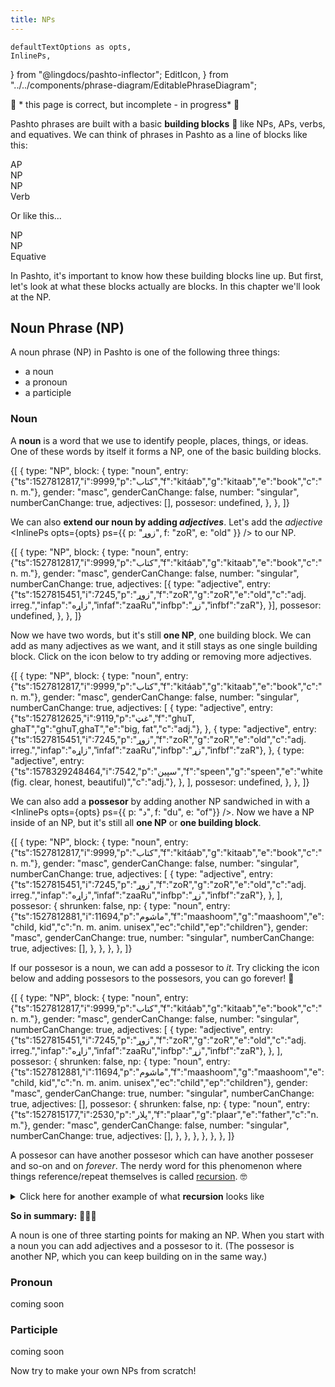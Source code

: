 ```yaml
---
title: NPs
---
```


    defaultTextOptions as opts,
    InlinePs,
} from "@lingdocs/pashto-inflector";
    EditIcon,
} from "../../components/phrase-diagram/EditablePhraseDiagram";

👷 * this page is correct, but incomplete - in progress* 🚧

Pashto phrases are built with a basic **building blocks** 🧱 like NPs, APs, verbs, and equatives. We can think of phrases in Pashto as a line of blocks like this:

<div className="d-flex flex-row justify-content-center mb-4 mt-4">
    <div className="text-center mr-2">
        <div className="d-flex justify-content-center align-items-center" style={{
            border: "2px solid black",
            height: "2.5rem",
            width: "4rem",
        }}/>
        <div>AP</div>
    </div>
    <div className="text-center mr-2">
        <div className="d-flex justify-content-center align-items-center" style={{
            border: "2px solid black",
            height: "2.5rem",
            width: "4rem",
        }}/>
        <div>NP</div>
    </div>
    <div className="text-center mr-2">
        <div className="d-flex justify-content-center align-items-center" style={{
            border: "2px solid black",
            height: "2.5rem",
            width: "4rem",
        }}/>
        <div>NP</div>
    </div>
    <div className="text-center">
        <div className="d-flex justify-content-center align-items-center" style={{
            border: "2px solid black",
            height: "2.5rem",
            width: "4rem",
        }}/>
        <div>Verb</div>
    </div>
</div>

Or like this...

<div className="d-flex flex-row justify-content-center mb-4">
    <div className="text-center mr-2">
        <div className="d-flex justify-content-center align-items-center" style={{
            border: "2px solid black",
            height: "2.5rem",
            width: "4rem",
        }}/>
        <div>NP</div>
    </div>
    <div className="text-center mr-2">
        <div className="d-flex justify-content-center align-items-center" style={{
            border: "2px solid black",
            height: "2.5rem",
            width: "4rem",
        }}/>
        <div>NP</div>
    </div>
    <div className="text-center">
        <div className="d-flex justify-content-center align-items-center" style={{
            border: "2px solid black",
            height: "2.5rem",
            width: "4rem",
        }}/>
        <div>Equative</div>
    </div>
</div>

In Pashto, it's important to know how these building blocks line up. But first, let's look at what these blocks actually are blocks. In this chapter we'll look at the NP. 

## Noun Phrase (NP)

A noun phrase (NP) in Pashto is one of the following three things:

- a noun
- a pronoun
- a participle

### Noun

A **noun** is a word that we use to identify people, places, things, or ideas. One of these words by itself it forms a NP, one of the basic building blocks.

<PhraseDiagram opts={opts}>{[
    {
        type: "NP",
        block: {
            type: "noun",
            entry: {"ts":1527812817,"i":9999,"p":"کتاب","f":"kitáab","g":"kitaab","e":"book","c":"n. m."},
            gender: "masc",
            genderCanChange: false,
            number: "singular",
            numberCanChange: true,
            adjectives: [],
            possesor: undefined,
        },
    },
]}</PhraseDiagram> 

We can also **extend our noun by adding *adjectives***. Let's add the *adjective* <InlinePs opts={opts} ps={{ p: "زوړ", f: "zoR", e: "old" }} /> to our NP.

<PhraseDiagram opts={opts}>{[
    {
        type: "NP",
        block: {
            type: "noun",
            entry: {"ts":1527812817,"i":9999,"p":"کتاب","f":"kitáab","g":"kitaab","e":"book","c":"n. m."},
            gender: "masc",
            genderCanChange: false,
            number: "singular",
            numberCanChange: true,
            adjectives: [{
                type: "adjective",
                entry: {"ts":1527815451,"i":7245,"p":"زوړ","f":"zoR","g":"zoR","e":"old","c":"adj. irreg.","infap":"زاړه","infaf":"zaaRu","infbp":"زړ","infbf":"zaR"},
            }],
            possesor: undefined,
        },
    },
]}</PhraseDiagram>

Now we have two words, but it's still **one NP**, one building block. We can add as many adjectives as we want, and it still stays as one single building block. Click on the <EditIcon /> icon below to try adding or removing more adjectives.

<EditablePhraseDiagram opts={opts}>{[
    {
        type: "NP",
        block: {
            type: "noun",
            entry: {"ts":1527812817,"i":9999,"p":"کتاب","f":"kitáab","g":"kitaab","e":"book","c":"n. m."},
            gender: "masc",
            genderCanChange: false,
            number: "singular",
            numberCanChange: true,
            adjectives: [
                {
                    type: "adjective",
                    entry: {"ts":1527812625,"i":9119,"p":"غټ","f":"ghuT, ghaT","g":"ghuT,ghaT","e":"big, fat","c":"adj."},
                },
                {
                    type: "adjective",
                    entry: {"ts":1527815451,"i":7245,"p":"زوړ","f":"zoR","g":"zoR","e":"old","c":"adj. irreg.","infap":"زاړه","infaf":"zaaRu","infbp":"زړ","infbf":"zaR"},
                },
                {
                    type: "adjective",
                    entry: {"ts":1578329248464,"i":7542,"p":"سپین","f":"speen","g":"speen","e":"white (fig. clear, honest, beautiful)","c":"adj."},
                },
            ],
            possesor: undefined,
        },
    },
]}</EditablePhraseDiagram>

We can also add a **possesor** by adding another NP <Link to="/sandwiches/sandwiches/">sandwiched</Link> in with a <InlinePs opts={opts} ps={{ p: "د", f: "du", e: "of"}} />. Now we have a NP inside of an NP, but it's still all **one NP** or **one building block**. 

<EditablePhraseDiagram opts={opts}>{[
    {
        type: "NP",
        block: {
            type: "noun",
            entry: {"ts":1527812817,"i":9999,"p":"کتاب","f":"kitáab","g":"kitaab","e":"book","c":"n. m."},
            gender: "masc",
            genderCanChange: false,
            number: "singular",
            numberCanChange: true,
            adjectives: [
                {
                    type: "adjective",
                    entry: {"ts":1527815451,"i":7245,"p":"زوړ","f":"zoR","g":"zoR","e":"old","c":"adj. irreg.","infap":"زاړه","infaf":"zaaRu","infbp":"زړ","infbf":"zaR"},
                },
            ],
            possesor: {
                shrunken: false,
                np: {
                    type: "noun",
                    entry: {"ts":1527812881,"i":11694,"p":"ماشوم","f":"maashoom","g":"maashoom","e":"child, kid","c":"n. m. anim. unisex","ec":"child","ep":"children"},
                    gender: "masc",
                    genderCanChange: true,
                    number: "singular",
                    numberCanChange: true,
                    adjectives: [],
                },
            },
        },
    },
]}</EditablePhraseDiagram>

If our possesor is a noun, we can add a possesor to *it*. Try clicking the <EditIcon /> icon below and adding possesors to the possesors, you can go forever! 🤯

<EditablePhraseDiagram opts={opts}>{[
    {
        type: "NP",
        block: {
            type: "noun",
            entry: {"ts":1527812817,"i":9999,"p":"کتاب","f":"kitáab","g":"kitaab","e":"book","c":"n. m."},
            gender: "masc",
            genderCanChange: false,
            number: "singular",
            numberCanChange: true,
            adjectives: [
                {
                    type: "adjective",
                    entry: {"ts":1527815451,"i":7245,"p":"زوړ","f":"zoR","g":"zoR","e":"old","c":"adj. irreg.","infap":"زاړه","infaf":"zaaRu","infbp":"زړ","infbf":"zaR"},
                },
            ],
            possesor: {
                shrunken: false,
                np: {
                    type: "noun",
                    entry: {"ts":1527812881,"i":11694,"p":"ماشوم","f":"maashoom","g":"maashoom","e":"child, kid","c":"n. m. anim. unisex","ec":"child","ep":"children"},
                    gender: "masc",
                    genderCanChange: true,
                    number: "singular",
                    numberCanChange: true,
                    adjectives: [],
                    possesor: {
                        shrunken: false,
                        np: {
                            type: "noun",
                            entry: {"ts":1527815177,"i":2530,"p":"پلار","f":"plaar","g":"plaar","e":"father","c":"n. m."},
                            gender: "masc",
                            genderCanChange: false,
                            number: "singular",
                            numberCanChange: true,
                            adjectives: [],
                        },
                    },
                },
            },
        },
    },
]}</EditablePhraseDiagram>

A possesor can have another possesor which can have another posseser and so-on and on *forever*. The nerdy word for this phenomenon where things reference/repeat themselves is called [recursion](https://en.wikipedia.org/wiki/Recursion). 🤓

<details>
    <summary>Click here for another example of what <strong>recursion</strong> looks like</summary>
    <div style={{ width: "100%", height:0, paddingBottom: "51%", position: "relative" }}>
        <iframe src="https://giphy.com/embed/5xtDarxMlfVnrjN4MyQ" width="100%" height="100%" style={{ position: "absolute" }} frameBorder="0" class="giphy-embed"></iframe>
    </div>
    <p className="mt-1">The starbucks cup has a picture of a starbucks cup, which has a picture of a starbucks cup which has a...</p>
</details>

**So in summary:** 👨🏻‍🏫 

A noun is one of three starting points for making an NP. When you start with a noun you can add adjectives and a possesor to it. (The possesor is another NP, which you can keep building on in the same way.)

### Pronoun

coming soon

### Participle

coming soon

Now try to make your own NPs from scratch!

<NPPlayground opts={opts} />
